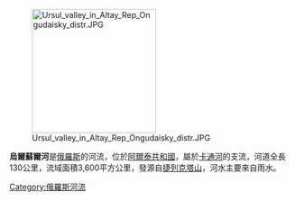 [[Image:Ursul_valley_in_Altay_Rep_Ongudaisky_distr.JPG|220px]]

'''烏爾蘇爾河'''是[[俄羅斯|俄羅斯]]的河流，位於[[阿爾泰共和國|阿爾泰共和國]]，屬於[[卡通河|卡通河]]的支流，河道全長130公里，流域面積3,600平方公里，發源自[[捷列克塔山|捷列克塔山]]，河水主要來自雨水。

[[Category:俄羅斯河流|Category:俄羅斯河流]]

{{Russia-geo-stub}}